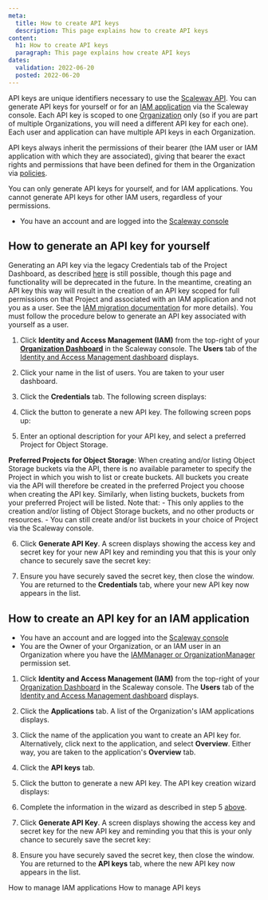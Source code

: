 ```yaml
---
meta:
  title: How to create API keys
  description: This page explains how to create API keys
content:
  h1: How to create API keys
  paragraph: This page explains how create API keys
dates:
  validation: 2022-06-20
  posted: 2022-06-20
---
```


API keys are unique identifiers necessary to use the [Scaleway API](https://developers.scaleway.com/en/). You can generate API keys for yourself or for an [IAM application](/identity-and-access-management/iam/concepts#application) via the Scaleway console. Each API key is scoped to one [Organization]((/identity-and-access-management/iam/concepts#organization)) only (so if you are part of multiple Organizations, you will need a different API key for each one). Each user and application can have multiple API keys in each Organization.

API keys always inherit the permissions of their bearer (the IAM user or IAM application with which they are associated), giving that bearer the exact rights and permissions that have been defined for them in the Organization via [policies](/identity-and-access-management/iam/concepts#policy).

<Message type="note">

  You can only generate API keys for yourself, and for IAM applications. You cannot generate API keys for other IAM users, regardless of your permissions.

</Message>

<Message type="requirement">

- You have an account and are logged into the [Scaleway console](https://console.scaleway.com)

</Message>

## How to generate an API key for yourself 

<Message type="important">

  Generating an API key via the legacy Credentials tab of the Project Dashboard, as described [here](/console/my-project/how-to/generate-api-key/) is still possible, though this page and functionality will be deprecated in the future. In the meantime, creating an API key this way will result in the creation of an API key scoped for full permissions on that Project and associated with an IAM application and not you as a user. See the [IAM migration documentation](/identity-and-access-management/iam/reference-content/migration#api-keys/) for more details). You must follow the procedure below to generate an API key associated with yourself as a user.

</Message>

1. Click **Identity and Access Management (IAM)** from the top-right of your [**Organization Dashboard**](https://console.scaleway.com/organization) in the Scaleway console. The **Users** tab of the [Identity and Access Management dashboard](https://console.scaleway.com/iam/users) displays.

  <Lightbox src="scaleway-iam-dashboard.webp" alt="" />

2. Click your name in the list of users. You are taken to your user dashboard.

3. Click the **Credentials** tab. The following screen displays:

  <Lightbox src="scaleway-user-credentials.webp" alt="" />

4. Click the <Icon name="plus" /> button to generate a new API key. The following screen pops up:

  <Lightbox src="scaleway-generate-api-key.webp" alt="" />

5. Enter an optional description for your API key, and select a preferred Project for Object Storage.

  <Message type="note">

  **Preferred Projects for Object Storage**: When creating and/or listing Object Storage buckets via the API, there is no available parameter to specify the Project in which you wish to list or create buckets. All buckets you create via the API will therefore be created in the preferred Project you choose when creating the API key. Similarly, when listing buckets, buckets from your preferred Project will be listed.
  Note that:
    - This only applies to the creation and/or listing of Object Storage buckets, and no other products or resources.
    - You can still create and/or list buckets in your choice of Project via the Scaleway console.
  
  </Message>

6. Click **Generate API Key**. A screen displays showing the access key and secret key for your new API key and reminding you that this is your only chance to securely save the secret key:

  <Lightbox src="scaleway-generated-api-key.webp" alt="" /> 

7. Ensure you have securely saved the secret key, then close the window. You are returned to the **Credentials** tab, where your new API key now appears in the list.

## How to create an API key for an IAM application

<Message type="requirement">

  - You have an account and are logged into the [Scaleway console](https://console.scaleway.com)
  - You are the Owner of your Organization, or an IAM user in an Organization where you have the [IAMManager or OrganizationManager](/identity-and-access-management/iam/how-to/manage-users#how-to-view-and-delete-user-api-keys) permission set. 

</Message>

1. Click **Identity and Access Management (IAM)** from the top-right of your [Organization Dashboard](https://console.scaleway.com/organization) in the Scaleway console. The **Users** tab of the [Identity and Access Management dashboard](https://console.scaleway.com/iam/applications) displays.

  <Lightbox src="scaleway-iam-dashboard.webp" alt="" />

2. Click the **Applications** tab. A list of the Organization's IAM applications displays.

3. Click the name of the application you want to create an API key for. Alternatively, click <Icon name="more" /> next to the application, and select **Overview**. Either way, you are taken to the application's **Overview** tab.

4. Click the **API keys** tab.

5. Click the <Icon name="plus" /> button to generate a new API key. The API key creation wizard displays:

  <Lightbox src="scaleway-generate-api-key.webp" alt="" />

6. Complete the information in the wizard as described in step 5 [above](#how-to-generate-an-api-key-for-yourself).

7. Click **Generate API Key**. A screen displays showing the access key and secret key for the new API key and reminding you that this is your only chance to securely save the secret key:

  <Lightbox src="scaleway-generated-api-key.webp" alt="" /> 

8. Ensure you have securely saved the secret key, then close the window. You are returned to the **API keys** tab, where the new API key now appears in the list.

<Navigation title="See Also">
  <PreviousButton to="/identity-and-access-management/iam/how-to/manage-applications/">How to manage IAM applications</PreviousButton>
  <NextButton to="/identity-and-access-management/iam/how-to/manage-api-keys/">How to manage API keys</NextButton>
</Navigation>